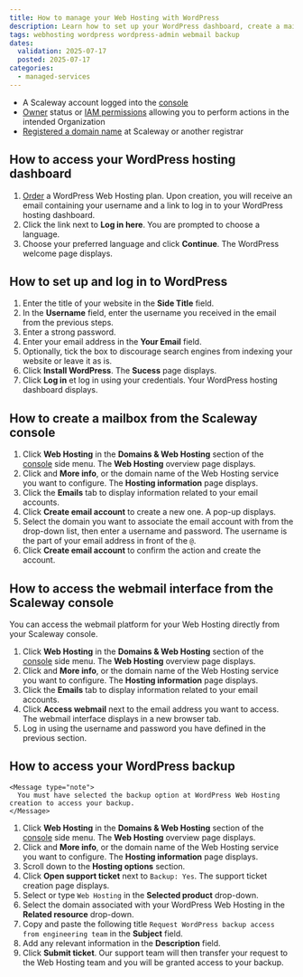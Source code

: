 ```yaml
---
title: How to manage your Web Hosting with WordPress
description: Learn how to set up your WordPress dashboard, create a mailbox, and access your backups
tags: webhosting wordpress wordpress-admin webmail backup
dates:
  validation: 2025-07-17
  posted: 2025-07-17
categories:
  - managed-services
---
```



<Requirements />

- A Scaleway account logged into the [console](https://console.scaleway.com)
- [Owner](/iam/concepts/#owner) status or [IAM permissions](/iam/concepts/#permission) allowing you to perform actions in the intended Organization
- [Registered a domain name](/domains-and-dns/how-to/register-internal-domain/) at Scaleway or another registrar

## How to access your WordPress hosting dashboard

1. [Order](/webhosting/how-to/order-webhosting/) a WordPress Web Hosting plan. Upon creation, you will receive an email containing your username and a link to log in to your WordPress hosting dashboard.
   <Lightbox image={WordPressEmail} alt="Email from the WordPress team containing the username, and link to access the WordPress administrator account" />
2. Click the link next to **Log in here**. You are prompted to choose a language.
3. Choose your preferred language and click **Continue**. The WordPress welcome page displays.

## How to set up and log in to WordPress

1. Enter the title of your website in the **Side Title** field.
2. In the **Username** field, enter the username you received in the email from the previous steps.
3. Enter a strong password.
4. Enter your email address in the **Your Email** field.
5. Optionally, tick the box to discourage search engines from indexing your website or leave it as is.
6. Click **Install WordPress**. The **Sucess** page displays.
   <Lightbox image={WordPressSuccessLogIn} alt="A page displays informing you that WordPress was installed and displaying your username" />
7. Click **Log in** et log in using your credentials. Your WordPress hosting dashboard displays.

## How to create a mailbox from the Scaleway console

1. Click **Web Hosting** in the **Domains & Web Hosting** section of the [console](https://console.scaleway.com/) side menu. The **Web Hosting** overview page displays.
2. Click <Icon name="more" /> and **More info**, or the domain name of the Web Hosting service you want to configure. The **Hosting information** page displays.
3. Click the **Emails** tab to display information related to your email accounts.
4. Click **Create email account** to create a new one. A pop-up displays.
5. Select the domain you want to associate the email account with from the drop-down list, then enter a username and password.
    <Message type="tip">
        The username is the part of your email address in front of the `@`.
    </Message>
6. Click **Create email account** to confirm the action and create the account.

## How to access the webmail interface from the Scaleway console

You can access the webmail platform for your Web Hosting directly from your Scaleway console.

1. Click **Web Hosting** in the **Domains & Web Hosting** section of the [console](https://console.scaleway.com/) side menu. The **Web Hosting** overview page displays.
2. Click <Icon name="more" /> and **More info**, or the domain name of the Web Hosting service you want to configure. The **Hosting information** page displays.
3. Click the **Emails** tab to display information related to your email accounts.
4. Click **Access webmail** next to the email address you want to access. The webmail interface displays in a new browser tab.
5. Log in using the username and password you have defined in the previous section.

## How to access your WordPress backup

    <Message type="note">
      You must have selected the backup option at WordPress Web Hosting creation to access your backup.
    </Message>

1. Click **Web Hosting** in the **Domains & Web Hosting** section of the [console](https://console.scaleway.com/) side menu. The **Web Hosting** overview page displays.
2. Click <Icon name="more" /> and **More info**, or the domain name of the Web Hosting service you want to configure. The **Hosting information** page displays.
3. Scroll down to the **Hosting options** section.
   <Lightbox image={WordPressHostingOptions} alt="The hosting options are displayed with information about the name of the current plan, domains, emails, storage, vCPU, RAM, backup, and dedicated IP." />
4. Click **Open support ticket** next to `Backup: Yes`. The support ticket creation page displays.
5. Select or type `Web Hosting` in the **Selected product** drop-down.
6. Select the domain associated with your WordPress Web Hosting in the **Related resource** drop-down.
7. Copy and paste the following title `Request WordPress backup access from engineering team` in the **Subject** field.
8. Add any relevant information in the **Description** field.
9. Click **Submit ticket**. Our support team will then transfer your request to the Web Hosting team and you will be granted access to your backup.





